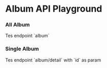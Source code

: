 
# Album API Playground

### All Album

<ApiPlayground method="GET" endpoint="album">
	Tes endpoint `album`
</ApiPlayground>

### Single Album

<ApiPlayground method="GET" endpoint="album/detail" param={true} paramName="id">
	Tes endpoint `album/detail` with `id` as param
</ApiPlayground>